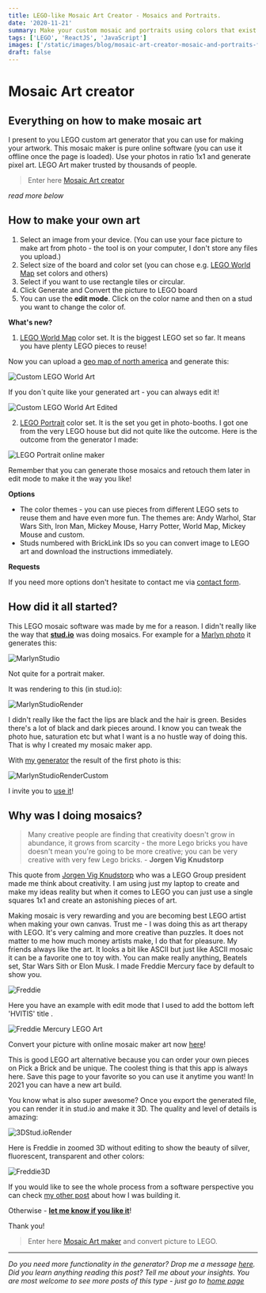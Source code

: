 ```yaml
---
title: LEGO-like Mosaic Art Creator - Mosaics and Portraits.
date: '2020-11-21'
summary: Make your custom mosaic and portraits using colors that exist in LEGO world. Calculate the average price of the set.
tags: ['LEGO', 'ReactJS', 'JavaScript']
images: ['/static/images/blog/mosaic-art-creator-mosaic-and-portraits-free-online-editor/lego-art-mosaic-custom-generator.png']
draft: false
---
```


# Mosaic Art creator

## Everything on how to make mosaic art

I present to you LEGO custom art generator that you can use for making your artwork. This mosaic maker is pure online software (you can use it offline once the page is loaded). Use your photos in ratio 1x1 and generate pixel art. LEGO Art maker trusted by thousands of people.

> Enter here [Mosaic Art creator][0]

_read more below_

## How to make your own art

1. Select an image from your device. (You can use your face picture to make art from photo - the tool is on your computer, I don't store any files you upload.)
2. Select size of the board and color set (you can chose e.g. [LEGO World Map][8] set colors and others)
3. Select if you want to use rectangle tiles or circular.
4. Click Generate and Convert the picture to LEGO board
5. You can use the **edit mode**. Click on the color name and then on a stud you want to change the color of.

**What's new?**

1. [LEGO World Map][12] color set. It is the biggest LEGO set so far. It means you have plenty LEGO pieces to reuse!

Now you can upload a [geo map of north america][10] and generate this:

![Custom LEGO World Art](/static/images/blog/mosaic-art-creator-mosaic-and-portraits-free-online-editor/lego-art-world-map-maker-online-1.webp 'Custom LEGO World Art')

If you don´t quite like your generated art - you can always edit it!

![Custom LEGO World Art Edited](/static/images/blog/mosaic-art-creator-mosaic-and-portraits-free-online-editor/lego-art-world-map-maker-online-2.webp 'Custom LEGO World Art Edited')

2. [LEGO Portrait][11] color set. It is the set you get in photo-booths. I got one from the very LEGO house but did not quite like the outcome. Here is the outcome from the generator I made:

![LEGO Portrait online maker](/static/images/blog/mosaic-art-creator-mosaic-and-portraits-free-online-editor/lego-portrait-mosaic-maker-generator.webp 'LEGO Portrait online maker')

Remember that you can generate those mosaics and retouch them later in edit mode to make it the way you like!

**Options**

- The color themes - you can use pieces from different LEGO sets to reuse them and have even more fun. The themes are: Andy Warhol, Star Wars Sith, Iron Man, Mickey Mouse, Harry Potter, World Map, Mickey Mouse and custom.
- Studs numbered with BrickLink IDs so you can convert image to LEGO art and download the instructions immediately.

**Requests**

If you need more options don't hesitate to contact me via [contact form][9].

## How did it all started?

This LEGO mosaic software was made by me for a reason. I didn't really like the way that [**stud.io**][2] was doing mosaics. For example for a [Marlyn photo][1] it generates this:

![MarlynStudio](/static/images/blog/mosaic-art-creator-mosaic-and-portraits-free-online-editor/marlyn_mosaic_maker_studio.png 'Marlyn Monroe Warhol')

Not quite for a portrait maker.

It was rendering to this (in stud.io):

![MarlynStudioRender](/static/images/blog/mosaic-art-creator-mosaic-and-portraits-free-online-editor/marlyn_mosaic_maker_studio_render.png 'Marlyn Monroe Warhol LEGO Render')

I didn't really like the fact the lips are black and the hair is green. Besides there's a lot of black and dark pieces around. I know you can tweak the photo hue, saturation etc but what I want is a no hustle way of doing this. That is why I created my mosaic maker app.

With [my generator][3] the result of the first photo is this:

![MarlynStudioRenderCustom](/static/images/blog/mosaic-art-creator-mosaic-and-portraits-free-online-editor/marlyn_custom_mosaic_maker_studio.png 'Marlyn Monroe Warhol LEGO Render Custom')

I invite you to [use it][3]!

## Why was I doing mosaics?

> Many creative people are finding that creativity doesn't grow in abundance, it grows from scarcity - the more Lego bricks you have doesn't mean you're going to be more creative; you can be very creative with very few Lego bricks. - **Jorgen Vig Knudstorp**

This quote from [Jorgen Vig Knudstorp][7] who was a LEGO Group president made me think about creativity. I am using just my laptop to create and make my ideas reality but when it comes to LEGO you can just use a single squares 1x1 and create an astonishing pieces of art.

Making mosaic is very rewarding and you are becoming best LEGO artist when making your own canvas. Trust me - I was doing this as art therapy with LEGO. It's very calming and more creative than puzzles. It does not matter to me how much money artists make, I do that for pleasure. My friends always like the art. It looks a bit like ASCII but just like ASCII mosaic it can be a favorite one to toy with. You can make really anything, Beatels set, Star Wars Sith or Elon Musk. I made Freddie Mercury face by default to show you.

![Freddie](/static/images/blog/mosaic-art-creator-mosaic-and-portraits-free-online-editor/freddie-mercury-mosaic.png 'Freddie Mercury Mosaic Show must go on - cartoon')

Here you have an example with edit mode that I used to add the bottom left 'HVITIS' title .

![Freddie Mercury LEGO Art](/static/images/blog/mosaic-art-creator-mosaic-and-portraits-free-online-editor/freddie-mercury-mosaic-edited.png 'Freddie Mercury LEGO Art')

Convert your picture with online mosaic maker art now [here][0]!

This is good LEGO art alternative because you can order your own pieces on Pick a Brick and be unique. The coolest thing is that this app is always here. Save this page to your favorite so you can use it anytime you want! In 2021 you can have a new art build.

You know what is also super awesome? Once you export the generated file, you can render it in stud.io and make it 3D. The quality and level of details is amazing:

![3DStud.ioRender](/static/images/blog/mosaic-art-creator-mosaic-and-portraits-free-online-editor/rendering-mosaic-3d-generated-in-online-free-tool-maker.png '3D Render of mosaic generated here')

Here is Freddie in zoomed 3D without editing to show the beauty of silver, fluorescent, transparent and other colors:

![Freddie3D](/static/images/blog/mosaic-art-creator-mosaic-and-portraits-free-online-editor/freddie-mercury-mosaic-3d.png 'Freddie Mercury Mosaic Show must go on - cartoon 3d')

If you would like to see the whole process from a software perspective you can check [my other post][4] about how I was building it.

Otherwise - [**let me know if you like it**][6]!

Thank you!

> Enter here [Mosaic Art maker][0] and convert picture to LEGO.

---

_Do you need more functionality in the generator? Drop me a message [here][6]. Did you learn anything reading this post? Tell me about your insights. You are most welcome to see more posts of this type - just go to [home page][100]_

[100]: https://hvitis.dev
[0]: https://hvitis.dev/mosaic-art-maker
[1]: https://cdn.catawiki.net/assets/marketing/marketing/upload_images-files/25639-b4ab0d290ab1d4ab3c94abcb09545b1294e3f70f-original.jpg
[2]: https://www.bricklink.com/v3/studio/download.page
[3]: https://hvitis.dev/mosaic-art-maker
[4]: https://hvitis.dev/project-lego-art-creator-mosaic-and-portraits-free-tutorial-using-javascript-react-gatsbyjs
[5]: https://twitter.com/hvitis_
[6]: https://hvitis.dev/contact
[7]: https://en.wikipedia.org/wiki/J%C3%B8rgen_Vig_Knudstorp
[8]: https://brickset.com/article/59534/review-31203-world-map
[9]: https://hvitis.dev/contact
[10]: https://mapswire.com/north-america/physical-maps/
[11]: https://www.lego.com/en-us/product/mosaic-maker-40179
[12]: https://www.lego.com/en-us/product/world-map-31203

